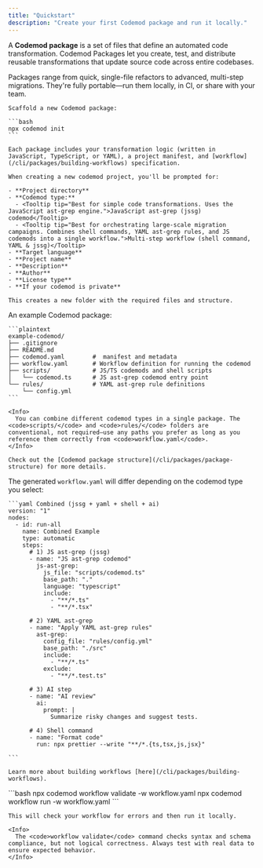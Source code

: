 ```yaml
---
title: "Quickstart"
description: "Create your first Codemod package and run it locally."
---
```


A **Codemod package** is a set of files that define an automated code transformation. Codemod Packages let you create, test, and distribute reusable transformations that update source code across entire codebases.

Packages range from quick, single-file refactors to advanced, multi-step migrations. They're fully portable—run them locally, in CI, or share with your team.


<Frame>
    <CLIDemo />
</Frame>

<Steps>
  <Step title="Create a new Codemod package">

    Scaffold a new Codemod package:

    ```bash
    npx codemod init
    ```

    Each package includes your transformation logic (written in JavaScript, TypeScript, or YAML), a project manifest, and [workflow](/cli/packages/building-workflows) specification.

    When creating a new codemod project, you'll be prompted for:

    - **Project directory**
    - **Codemod type:**
      - <Tooltip tip="Best for simple code transformations. Uses the JavaScript ast-grep engine.">JavaScript ast-grep (jssg) codemod</Tooltip>
      - <Tooltip tip="Best for orchestrating large-scale migration campaigns. Combines shell commands, YAML ast-grep rules, and JS codemods into a single workflow.">Multi-step workflow (shell command, YAML & jssg)</Tooltip>
    - **Target language**
    - **Project name**
    - **Description**
    - **Author**
    - **License type**
    - **If your codemod is private**

    This creates a new folder with the required files and structure.
  </Step>

  <Step title="Explore the generated project">
    An example Codemod package:

    ```plaintext
    example-codemod/
    ├── .gitignore
    ├── README.md
    ├── codemod.yaml        #  manifest and metadata
    ├── workflow.yaml       # Workflow definition for running the codemod
    ├── scripts/            # JS/TS codemods and shell scripts
    │   └── codemod.ts      # JS ast-grep codemod entry point
    └── rules/              # YAML ast-grep rule definitions
        └── config.yml
    ```

    <Info>
      You can combine different codemod types in a single package. The <code>scripts/</code> and <code>rules/</code> folders are conventional, not required—use any paths you prefer as long as you reference them correctly from <code>workflow.yaml</code>.
    </Info>

    Check out the [Codemod package structure](/cli/packages/package-structure) for more details.
  </Step>

  <Step title="Understand an example workflow">
    The generated <code>workflow.yaml</code> will differ depending on the codemod type you select:

    ```yaml Combined (jssg + yaml + shell + ai)
    version: "1"
    nodes:
      - id: run-all
        name: Combined Example
        type: automatic
        steps:
          # 1) JS ast-grep (jssg)
          - name: "JS ast-grep codemod"
            js-ast-grep:
              js_file: "scripts/codemod.ts"
              base_path: "."
              language: "typescript"
              include:
                - "**/*.ts"
                - "**/*.tsx"

          # 2) YAML ast-grep
          - name: "Apply YAML ast-grep rules"
            ast-grep:
              config_file: "rules/config.yml"
              base_path: "./src"
              include:
                - "**/*.ts"
              exclude:
                - "**/*.test.ts"

          # 3) AI step
          - name: "AI review"
            ai:
              prompt: |
                Summarize risky changes and suggest tests.
          
          # 4) Shell command
          - name: "Format code"
            run: npx prettier --write "**/*.{ts,tsx,js,jsx}"

    ```

    Learn more about building workflows [here](/cli/packages/building-workflows).
  </Step>

  <Step title="Validate & run your Codemod package">
    ```bash
    npx codemod workflow validate -w workflow.yaml
    npx codemod workflow run -w workflow.yaml
    ```

    This will check your workflow for errors and then run it locally.

    <Info>
      The <code>workflow validate</code> command checks syntax and schema compliance, but not logical correctness. Always test with real data to ensure expected behavior.
    </Info>
  </Step>
</Steps>
